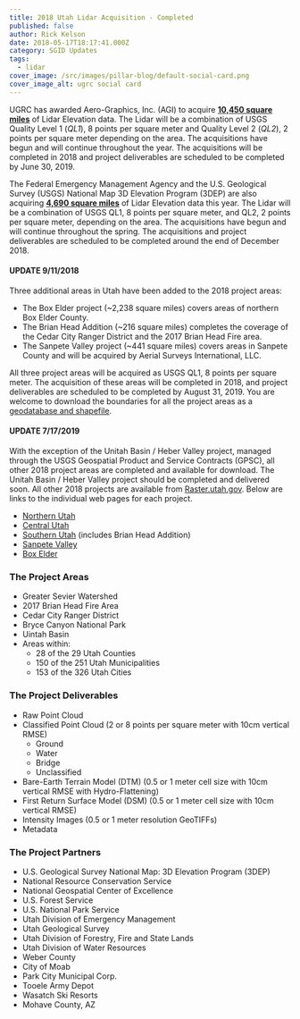 ```yaml
---
title: 2018 Utah Lidar Acquisition - Completed
published: false
author: Rick Kelson
date: 2018-05-17T18:17:41.000Z
category: SGID Updates
tags:
  - lidar
cover_image: /src/images/pillar-blog/default-social-card.png
cover_image_alt: ugrc social card
---
```



UGRC has awarded Aero-Graphics, Inc. (AGI) to acquire [**10,450 square miles**](https://utah.maps.arcgis.com/home/webmap/viewer.html?webmap=579b517bd8d040969fc3418328c31f31 'view project areas in ArcGIS Online') of Lidar Elevation data. The Lidar will be a combination of USGS Quality Level 1 (_QL1_), 8 points per square meter and Quality Level 2 (_QL2_), 2 points per square meter depending on the area. The acquisitions have begun and will continue throughout the year. The acquisitions will be completed in 2018 and project deliverables are scheduled to be completed by June 30, 2019.

The Federal Emergency Management Agency and the U.S. Geological Survey (USGS) National Map 3D Elevation Program (3DEP) are also acquiring [**4,690 square miles**](https://utah.maps.arcgis.com/home/webmap/viewer.html?webmap=579b517bd8d040969fc3418328c31f31 'view project areas in ArcGIS Online') of Lidar Elevation data this year. The Lidar will be a combination of USGS QL1, 8 points per square meter, and QL2, 2 points per square meter, depending on the area. The acquisitions have begun and will continue throughout the spring. The acquisitions and project deliverables are scheduled to be completed around the end of December 2018.

#### UPDATE 9/11/2018

Three additional areas in Utah have been added to the 2018 project areas:

- The Box Elder project (~2,238 square miles) covers areas of northern Box Elder County.
- The Brian Head Addition (~216 square miles) completes the coverage of the Cedar City Ranger District and the 2017 Brian Head Fire area.
- The Sanpete Valley project (~441 square miles) covers areas in Sanpete County and will be acquired by Aerial Surveys International, LLC.

All three project areas will be acquired as USGS QL1, 8 points per square meter. The acquisition of these areas will be completed in 2018, and project deliverables are scheduled to be completed by August 31, 2019. You are welcome to download the boundaries for all the project areas as a [geodatabase and shapefile](https://drive.google.com/a/utah.gov/uc?id=1BkO7aWhFARM-U--KGi4Wn3diNIx7kban&export=download).

#### UPDATE 7/17/2019

With the exception of the Unitah Basin / Heber Valley project, managed through the USGS Geospatial Product and Service Contracts (GPSC), all other 2018 project areas are completed and available for download. The Unitah Basin / Heber Valley project should be completed and delivered soon. All other 2018 projects are available from [Raster.utah.gov](https://raster.utah.gov/). Below are links to the individual web pages for each project.

- [Northern Utah](/products/sgid/elevation/lidar)
- [Central Utah](/products/sgid/elevation/lidar)
- [Southern Utah](/products/sgid/elevation/lidar) (includes Brian Head Addition)
- [Sanpete Valley](/products/sgid/elevation/lidar)
- [Box Elder](/products/sgid/elevation/lidar)

### The Project Areas

- Greater Sevier Watershed
- 2017 Brian Head Fire Area
- Cedar City Ranger District
- Bryce Canyon National Park
- Uintah Basin
- Areas within:
  - 28 of the 29 Utah Counties
  - 150 of the 251 Utah Municipalities
  - 153 of the 326 Utah Cities

### The Project Deliverables

- Raw Point Cloud
- Classified Point Cloud (2 or 8 points per square meter with 10cm vertical RMSE)
  - Ground
  - Water
  - Bridge
  - Unclassified
- Bare-Earth Terrain Model (DTM) (0.5 or 1 meter cell size with 10cm vertical RMSE with Hydro-Flattening)
- First Return Surface Model (DSM) (0.5 or 1 meter cell size with 10cm vertical RMSE)
- Intensity Images (0.5 or 1 meter resolution GeoTIFFs)
- Metadata

### The Project Partners

- U.S. Geological Survey National Map: 3D Elevation Program (3DEP)
- National Resource Conservation Service
- National Geospatial Center of Excellence
- U.S. Forest Service
- U.S. National Park Service
- Utah Division of Emergency Management
- Utah Geological Survey
- Utah Division of Forestry, Fire and State Lands
- Utah Division of Water Resources
- Weber County
- City of Moab
- Park City Municipal Corp.
- Tooele Army Depot
- Wasatch Ski Resorts
- Mohave County, AZ

<Contacts subject={frontmatter.title} contactKey="elevation" />
